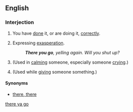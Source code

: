 <!--subst: of [[Template:sync]]-->
{{see|there ya go}}
<!--If you edit this entry, please also edit [[there ya go]] to ensure these two entries remain synchronized.-->[[Category:Synchronized entries|there ya go]]
==English==
===Interjection===
{{en-intj|pos=[[there]] [[you]] [[go]]}}
#{{informal|idiom}} You have [[do]]ne it, or are doing it, [[correctly]].
#{{informal|idiom}} Expressing [[exasperation]].
#:'''''There you go''', yelling again. Will you shut up?''
#{{informal|idiom}} (Used in [[calm]]ing someone, especially someone [[cry]]ing.)
#{{informal|idiom}} (Used while [[give|giving]] someone something.)
====Synonyms====
*{{sense|used in calming}} [[there, there]]
